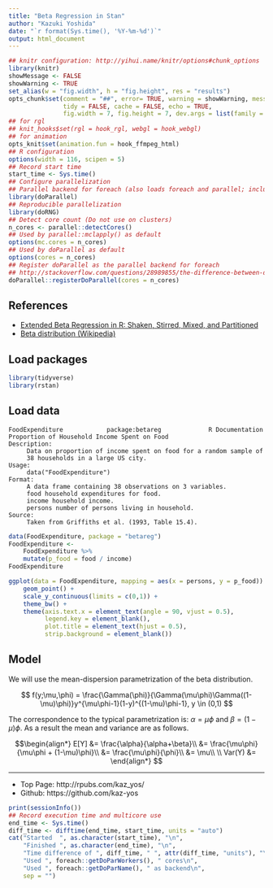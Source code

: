 ```yaml
---
title: "Beta Regression in Stan"
author: "Kazuki Yoshida"
date: "`r format(Sys.time(), '%Y-%m-%d')`"
output: html_document
---
```


```r
## knitr configuration: http://yihui.name/knitr/options#chunk_options
library(knitr)
showMessage <- FALSE
showWarning <- TRUE
set_alias(w = "fig.width", h = "fig.height", res = "results")
opts_chunk$set(comment = "##", error= TRUE, warning = showWarning, message = showMessage,
               tidy = FALSE, cache = FALSE, echo = TRUE,
               fig.width = 7, fig.height = 7, dev.args = list(family = "sans"))
## for rgl
## knit_hooks$set(rgl = hook_rgl, webgl = hook_webgl)
## for animation
opts_knit$set(animation.fun = hook_ffmpeg_html)
## R configuration
options(width = 116, scipen = 5)
## Record start time
start_time <- Sys.time()
## Configure parallelization
## Parallel backend for foreach (also loads foreach and parallel; includes doMC)
library(doParallel)
## Reproducible parallelization
library(doRNG)
## Detect core count (Do not use on clusters)
n_cores <- parallel::detectCores()
## Used by parallel::mclapply() as default
options(mc.cores = n_cores)
## Used by doParallel as default
options(cores = n_cores)
## Register doParallel as the parallel backend for foreach
## http://stackoverflow.com/questions/28989855/the-difference-between-domc-and-doparallel-in-r
doParallel::registerDoParallel(cores = n_cores)
```

## References
- [Extended Beta Regression in R: Shaken, Stirred, Mixed, and Partitioned](https://www.jstatsoft.org/article/view/v048i11)
- [Beta distribution (Wikipedia)](https://en.wikipedia.org/wiki/Beta_distribution)

## Load packages

```r
library(tidyverse)
library(rstan)
```

## Load data
```
FoodExpenditure            package:betareg             R Documentation
Proportion of Household Income Spent on Food
Description:
     Data on proportion of income spent on food for a random sample of
     38 households in a large US city.
Usage:
     data("FoodExpenditure")
Format:
     A data frame containing 38 observations on 3 variables.
     food household expenditures for food.
     income household income.
     persons number of persons living in household.
Source:
     Taken from Griffiths et al. (1993, Table 15.4).
```
```r
data(FoodExpenditure, package = "betareg")
FoodExpenditure <-
    FoodExpenditure %>%
    mutate(p_food = food / income)
FoodExpenditure
```
```r
ggplot(data = FoodExpenditure, mapping = aes(x = persons, y = p_food)) +
    geom_point() +
    scale_y_continuous(limits = c(0,1)) +
    theme_bw() +
    theme(axis.text.x = element_text(angle = 90, vjust = 0.5),
          legend.key = element_blank(),
          plot.title = element_text(hjust = 0.5),
          strip.background = element_blank())

```

## Model
We will use the mean-dispersion parametrization of the beta distribution.

$$
f(y;\mu,\phi) = \frac{\Gamma(\phi)}{\Gamma(\mu\phi)\Gamma((1-\mu)\phi)}y^{\mu\phi-1}(1-y)^{(1-\mu)\phi-1}, y \in (0,1)
$$

The correspondence to the typical parametrization is: $\alpha = \mu\phi$ and $\beta = (1-\mu)\phi$. As a result the mean and variance are as follows.

$$\begin{align*}
  E[Y] &= \frac{\alpha}{\alpha+\beta}\\
       &= \frac{\mu\phi}{\mu\phi + (1-\mu)\phi}\\
       &= \frac{\mu\phi}{\phi}\\
       &= \mu\\
\\
Var(Y) &=
  \end{align*}
$$

--------------------
- Top Page: http://rpubs.com/kaz_yos/
- Github: https://github.com/kaz-yos

```r
print(sessionInfo())
## Record execution time and multicore use
end_time <- Sys.time()
diff_time <- difftime(end_time, start_time, units = "auto")
cat("Started  ", as.character(start_time), "\n",
    "Finished ", as.character(end_time), "\n",
    "Time difference of ", diff_time, " ", attr(diff_time, "units"), "\n",
    "Used ", foreach::getDoParWorkers(), " cores\n",
    "Used ", foreach::getDoParName(), " as backend\n",
    sep = "")
```
